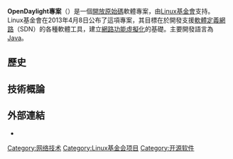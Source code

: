 {{Infobox company
| logo  = [[File:OpenDaylight_logo.png|200px]]
| name = The OpenDaylight Project
| type      =  Linux基金会下的开源项目
| programming language   = [[Java|Java]]
| foundation        = April 8, 2013
| location          =  San Francisco, Calif. 
| key_people        =  Neela Jacques, Executive Director 
| homepage          =  http://www.opendaylight.org/
}}
'''OpenDaylight專案'''（{{lang-en|OpenDaylight Project}}）是一個[[開放原始碼|開放原始碼]]軟體專案，由[[Linux基金會|Linux基金會]]支持。 Linux基金會在2013年4月8日公布了這項專案，其目標在於開發支援[[軟體定義網路|軟體定義網路]]（SDN）的各種軟體工具，建立[[網路功能虛擬化|網路功能虛擬化]]的基礎。主要開發語言為[[Java|Java]]。

==歷史==
==技術概論==

==外部連結==
* {{Official website|http://www.opendaylight.org/}}

{{軟體小作品}}
[[Category:网络技术|Category:网络技术]]
[[Category:Linux基金会项目|Category:Linux基金会项目]]
[[Category:开源软件|Category:开源软件]]